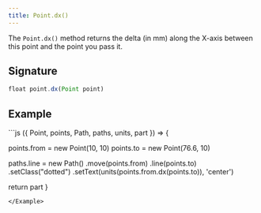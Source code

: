 ```yaml
---
title: Point.dx()
---
```


The `Point.dx()` method returns the delta (in mm) along the X-axis between this
point and the point you pass it.

## Signature

```js
float point.dx(Point point)
```

## Example

<Example caption="An example of the Point.dx() method">
```js
({ Point, points, Path, paths, units, part }) => {

  points.from = new Point(10, 10)
  points.to = new Point(76.6, 10)

  paths.line = new Path()
    .move(points.from)
    .line(points.to)
    .setClass("dotted")
    .setText(units(points.from.dx(points.to)), 'center')

  return part
}
```
</Example>
